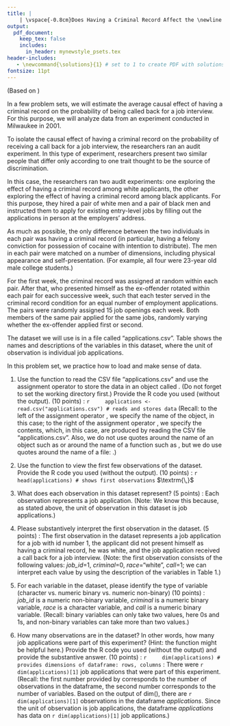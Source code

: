 ```yaml
---
title: |
    | \vspace{-0.8cm}Does Having a Criminal Record Affect the \newline Chances of Receiving A Call Back for a Job Interview? \newline Part I: Loading and Making Sense of Data \if1\solutions (with Solutions) \fi
output:
  pdf_document:
    keep_tex: false
    includes:
      in_header: mynewstyle_psets.tex 
header-includes: 
   - \newcommand{\solutions}{1} # set to 1 to create PDF with solutions; leave blank to create PDF without solutions
fontsize: 11pt
---
```

\vspace{-.5cm}(Based on \href{https://scholar.harvard.edu/files/pager/files/pager_ajs.pdf}{Pager, Devah. 2003. "The Mark of a Criminal Record" \textit{American Journal of Sociology} 108 (5): 937-75.})

In a few problem sets, we will estimate the average causal effect of having a criminal record on the probability of being called back for a job interview. For this purpose, we will analyze data from an experiment conducted in Milwaukee in 2001. 

To isolate the causal effect of having a criminal record on the probability of receiving a call back for a job interview, the researchers ran an audit experiment. In this type of experiment, researchers present two similar people that differ only according to one trait thought to be the source of discrimination. 

In this case, the researchers ran two audit experiments: one exploring the effect of having a criminal record among white applicants, the other exploring the effect of having a criminal record among black applicants. For this purpose, they hired a pair of white men and a pair of black men and instructed them to apply for existing entry-level jobs by filling out the applications in person at the employers' address. 

As much as possible, the only difference between the two individuals in each pair was having a criminal record (in particular, having a felony conviction for possession of cocaine with intention to distribute). The men in each pair were matched on a number of dimensions, including physical appearance and self-presentation. (For example, all four were 23-year old male college students.)  

For the first week, the criminal record was assigned at random within each pair. After that, who presented himself as the ex-offender rotated within each pair for each successive week, such that each tester served in the criminal record condition for an equal number of employment applications. The pairs were randomly assigned 15 job openings each week. Both members of the same pair applied for the same jobs, randomly varying whether the ex-offender applied first or second.

The dataset we will use is in a file called "applications.csv". Table \ref{applications} shows the names and descriptions of the variables in this dataset, where the unit of observation is individual job applications.

\begin{table}[h!!!]
\begin{center}
\begin{tabular}{ll}											
\midrule
variable & description\\
\midrule \addlinespace[1.5pt]
\textit{job\_id} & identifying number of job opening\\\addlinespace[1.5pt]
\textit{criminal} & whether the job applicant presented himself as having a criminal record (1=yes, 0=no) \\\addlinespace[1.5pt]
\textit{race} & race of applicant (black or white)\\\addlinespace[1.5pt]
\textit{call} & whether job application received a call back for a job interview (1=yes, 0=no) \\\addlinespace[1.5pt]
\midrule
\end{tabular}
\caption{Variables in "applications.csv"}\label{applications}
\end{center}
\end{table}
\vspace{.3cm}

In this problem set, we practice how to load and make sense of data. 

\newpage

1. Use the function \fu{read.csv()} to read the CSV file "applications.csv" and use the assignment operator \fu{<-} to store the data in an object called \textit{applications}. (Do not forget to set the working directory first.) Provide the R code you used (without the output). (10 points) 
\if1\solutions
\newline\newline\underline{R code}:
    ```r
    applications <- read.csv("applications.csv") # reads and stores data
    ```
(Recall: to the left of the assignment operator \fu{<-}, we specify the name of the object, \fu{applications} in this case; to the right of the assignment operator \fu{<-}, we specify the contents, which, in this case, are produced by reading the CSV file "applications.csv". Also, we do not use quotes around the name of an object such as \fu{applications} or around the name of a function such as \fu{read.csv()}, but we do use quotes around the name of a file: \fu{"applications.csv"}.)\newline\fi
    
2. Use the function \fu{head()} to view the first few observations of the dataset. Provide the R code you used (without the output). (10 points) 
\if1\solutions
\newline\newline\underline{R code}:
    ```r
    head(applications) # shows first observations
    ```
$\textrm{\,}$
\vspace{-.3cm}\fi

3. What does each observation in this dataset represent? (5 points)
\if1\solutions 
\newline\newline\underline{Answer}: Each observation represents a job application. (Note: We know this because, as stated above, the unit of observation in this dataset is job applications.)
\newline
\fi

4. Please substantively interpret the first observation in the dataset. (5 points)
\if1\solutions 
\newline\newline\underline{Answer}: The first observation in the dataset represents a job application for a job with id number 1, the applicant did not present himself as having a criminal record, he was white, and the job application received a call back for a job interview. (Note: the first observation consists of the following values: *job\_id*=1, *criminal*=0, *race*="white", *call*=1; we can interpret each value by using the description of the variables in Table 1.)
\newline
\fi

5. For each variable in the dataset, please identify the type of variable (character vs. numeric binary vs. numeric non-binary) (10 points)
\if1\solutions 
\newline\newline\underline{Answer}: *job\_id* is a numeric non-binary variable, *criminal* is a numeric binary variable, *race* is a character variable, and *call* is a numeric binary variable. (Recall: binary variables can only take two values, here 0s and 1s, and non-binary variables can take more than two values.)
\newpage
\fi

6. How many observations are in the dataset? In other words, how many job applications were part of this experiment? (Hint: the function \fu{dim()} might be helpful here.) Provide the R code you used (without the output) and provide the substantive answer. (10 points)
\if1\solutions
\newline\newline\underline{R code}:
    ```r
    dim(applications) # provides dimensions of dataframe: rows, columns
    ```
\underline{Answer}: There were `r dim(applications)[1]` job applications that were part of this experiment. (Recall: the first number provided by \fu{dim()} corresponds to the number of observations in the dataframe, the second number corresponds to the number of variables. Based on the output of dim(), there are `r dim(applications)[1]` observations in the dataframe *applications*. Since the unit of observation is job applications, the dataframe *applications* has data on `r dim(applications)[1]` job applications.)
\fi


